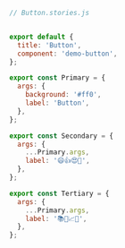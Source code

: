 ```js
// Button.stories.js


export default {
  title: 'Button',
  component: 'demo-button',
};

export const Primary = {
  args: {
    background: '#ff0',
    label: 'Button',
  },
};

export const Secondary = {
  args: {
    ...Primary.args,
    label: '😄👍😍💯',
  },
};

export const Tertiary = {
  args: {
    ...Primary.args,
    label: '📚📕📈🤓',
  },
};
```
